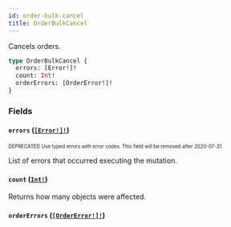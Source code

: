 ```yaml
---
id: order-bulk-cancel
title: OrderBulkCancel
---
```


Cancels orders.

```graphql
type OrderBulkCancel {
  errors: [Error!]!
  count: Int!
  orderErrors: [OrderError!]!
}
```

### Fields

#### `errors` ([`[Error!]!`](/developer/api-reference/objects/error.mdx))

<sub><sup><span className="deprecatedTag">DEPRECATED</span> Use typed errors with error codes. This field will be removed after 2020-07-31.</sup></sub>

List of errors that occurred executing the mutation.

#### `count` ([`Int!`](/developer/api-reference/scalars/int.mdx))

Returns how many objects were affected.

#### `orderErrors` ([`[OrderError!]!`](/developer/api-reference/objects/order-error.mdx))
